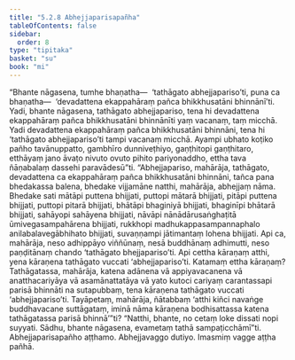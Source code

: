 ```yaml
---
title: "5.2.8 Abhejjaparisapañha"
tableOfContents: false
sidebar:
  order: 8
type: "tipitaka"
basket: "su"
book: "mi"
---
```



<DynamicBreadcrumb />

<Division number="137" book="mi" bookNo="28">

<Paragraph number="740" book="mi">
“Bhante nāgasena, tumhe bhaṇatha—  ‘tathāgato abhejjapariso’ti, puna ca bhaṇatha—  ‘devadattena ekappahāraṃ pañca bhikkhusatāni bhinnānī’ti. Yadi, bhante nāgasena, tathāgato abhejjapariso, tena hi devadattena ekappahāraṃ pañca bhikkhusatāni bhinnānīti yaṃ vacanaṃ, taṃ micchā. Yadi devadattena ekappahāraṃ pañca bhikkhusatāni bhinnāni, tena hi ‘tathāgato abhejjapariso’ti tampi vacanaṃ micchā. Ayampi ubhato koṭiko pañho tavānuppatto, gambhīro dunniveṭhiyo, gaṇṭhitopi gaṇṭhitaro, etthāyaṃ jano āvaṭo nivuto ovuto pihito pariyonaddho, ettha tava ñāṇabalaṃ dassehi paravādesū”ti.
</Paragraph>

<Paragraph number="741" book="mi">
“Abhejjapariso, mahārāja, tathāgato, devadattena ca ekappahāraṃ pañca bhikkhusatāni bhinnāni, tañca pana bhedakassa balena, bhedake vijjamāne natthi, mahārāja, abhejjaṃ nāma. Bhedake sati mātāpi puttena bhijjati, puttopi mātarā bhijjati, pitāpi puttena bhijjati, puttopi pitarā bhijjati, bhātāpi bhaginiyā bhijjati, bhaginīpi bhātarā bhijjati, sahāyopi sahāyena bhijjati, nāvāpi nānādārusaṅghaṭitā ūmivegasampahārena bhijjati, rukkhopi madhukappasampannaphalo anilabalavegābhihato bhijjati, suvaṇṇampi jātimantaṃ lohena bhijjati. Api ca, mahārāja, neso adhippāyo viññūnaṃ, nesā buddhānaṃ adhimutti, neso paṇḍitānaṃ chando ‘tathāgato bhejjapariso’ti. Api cettha kāraṇaṃ atthi, yena kāraṇena tathāgato vuccati ‘abhejjapariso’ti. Katamaṃ ettha kāraṇaṃ? Tathāgatassa, mahārāja, katena adānena vā appiyavacanena vā anatthacariyāya vā asamānattatāya vā yato kutoci cariyaṃ carantassapi parisā bhinnāti na sutapubbaṃ, tena kāraṇena tathāgato vuccati ‘abhejjapariso’ti. Tayāpetaṃ, mahārāja, ñātabbaṃ ‘atthi kiñci navaṅge buddhavacane suttāgataṃ, iminā nāma kāraṇena bodhisattassa katena tathāgatassa parisā bhinnā’”ti? “Natthi, bhante, no cetaṃ loke dissati nopi suyyati. Sādhu, bhante nāgasena, evametaṃ tathā sampaṭicchāmī”ti.

</Paragraph>
</Division>

<Paragraph number="742" type="center" book="mi">
Abhejjaparisapañho aṭṭhamo.



</Paragraph>

<Paragraph number="743" type="center" book="mi">
Abhejjavaggo dutiyo.



</Paragraph>

<Paragraph number="744" type="center" book="mi">
Imasmiṃ vagge aṭṭha pañhā.
</Paragraph>